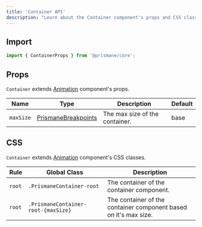 ---
title: 'Container API'
description: "Learn about the Container component's props and CSS classes."
---

## Import

```js
import { ContainerProps } from '@prismane/core';
```

## Props

`Container` extends [Animation](/docs/components-api/animation-api) component's props.

| Name      | Type                                                                          | Description                    | Default |
| --------- | ----------------------------------------------------------------------------- | ------------------------------ | ------- |
| `maxSize` | [PrismaneBreakpoints](/docs/getting-started/globals#prismanebreakpoints-type) | The max size of the container. | base    |

## CSS

`Container` extends [Animation](/docs/components-api/animation-api) component's CSS classes.

| Rule   | Global Class                        | Description                                                      |
| ------ | ----------------------------------- | ---------------------------------------------------------------- |
| `root` | `.PrismaneContainer-root`           | The container of the container component.                        |
| `root` | `.PrismaneContainer-root-{maxSize}` | The container of the container component based on it's max size. |
